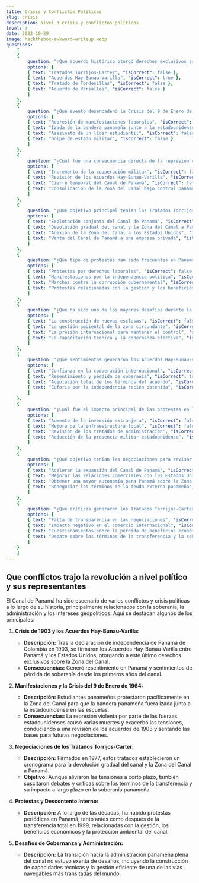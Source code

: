 ```yaml
---
title: Crisis y Conflictos Políticos
slug: crisis
description: Nivel 3 crisis y conflictos políticos
level: 3
date: 2022-10-29
image: hackthebox-awkward-writeup.webp
questions: 
    [
    {
        question: "¿Qué acuerdo histórico otorgó derechos exclusivos sobre la Zona del Canal a los Estados Unidos en 1903?",
        options: [
        { text: "Tratados Torrijos-Carter", "isCorrect": false },
        { text: "Acuerdos Hay-Bunau-Varilla", "isCorrect": true },
        { text: "Tratado de Tordesillas", "isCorrect": false },
        { text: "Acuerdo de Versalles", "isCorrect": false }
        ]
    },
    {
        question: "¿Qué evento desencadenó la Crisis del 9 de Enero de 1964 en la Zona del Canal?",
        options: [
        { text: "Represión de manifestaciones laborales", "isCorrect": false },
        { text: "Izada de la bandera panameña junto a la estadounidense", "isCorrect": true },
        { text: "Asesinato de un líder estudiantil", "isCorrect": false },
        { text: "Golpe de estado militar", "isCorrect": false }
        ]
    },
    {
        question: "¿Cuál fue una consecuencia directa de la represión violenta durante la Crisis del 9 de Enero de 1964?",
        options: [
        { text: "Incremento de la cooperación militar", "isCorrect": false },
        { text: "Revisión de los Acuerdos Hay-Bunau-Varilla", "isCorrect": true },
        { text: "Cierre temporal del Canal de Panamá", "isCorrect": false },
        { text: "Consolidación de la Zona del Canal bajo control panameño", "isCorrect": false }
        ]
    },
    {
        question: "¿Qué objetivo principal tenían los Tratados Torrijos-Carter, firmados en 1977?",
        options: [
        { text: "Explotación conjunta del Canal de Panamá", "isCorrect": false },
        { text: "Devolución gradual del canal y la Zona del Canal a Panamá", "isCorrect": true },
        { text: "Anexión de la Zona del Canal a los Estados Unidos", "isCorrect": false },
        { text: "Venta del Canal de Panamá a una empresa privada", "isCorrect": false }
        ]
    },
    {
        question: "¿Qué tipo de protestas han sido frecuentes en Panamá antes y después de la transferencia total del canal en 1999?",
        options: [
        { text: "Protestas por derechos laborales", "isCorrect": false },
        { text: "Manifestaciones por la independencia política", "isCorrect": false },
        { text: "Marchas contra la corrupción gubernamental", "isCorrect": false },
        { text: "Protestas relacionadas con la gestión y los beneficios del canal", "isCorrect": true }
        ]
    },
    {
        question: "¿Qué ha sido uno de los mayores desafíos durante la transición hacia la administración panameña del canal?",
        options: [
        { text: "La construcción de nuevas esclusas", "isCorrect": false },
        { text: "La gestión ambiental de la zona circundante", "isCorrect": false },
        { text: "La presión internacional para mantener el control", "isCorrect": false },
        { text: "La capacitación técnica y la gobernanza efectiva", "isCorrect": true }
        ]
    },
    {
        question: "¿Qué sentimientos generaron los Acuerdos Hay-Bunau-Varilla en Panamá desde su firma en 1903?",
        options: [
        { text: "Confianza en la cooperación internacional", "isCorrect": false },
        { text: "Resentimiento y pérdida de soberanía", "isCorrect": true },
        { text: "Aceptación total de los términos del acuerdo", "isCorrect": false },
        { text: "Euforia por la independencia recién obtenida", "isCorrect": false }
        ]
    },
    {
        question: "¿Cuál fue el impacto principal de las protestas en la Zona del Canal durante la década de 1960?",
        options: [
        { text: "Aumento de la inversión extranjera", "isCorrect": false },
        { text: "Mejora de la infraestructura local", "isCorrect": false },
        { text: "Revisión de los tratados de administración", "isCorrect": true },
        { text: "Reducción de la presencia militar estadounidense", "isCorrect": false }
        ]
    },
    {
        question: "¿Qué objetivo tenían las negociaciones para revisar los Acuerdos de 1903 después de la Crisis del 9 de Enero de 1964?",
        options: [
        { text: "Acelerar la expansión del Canal de Panamá", "isCorrect": false },
        { text: "Mejorar las relaciones comerciales con los Estados Unidos", "isCorrect": false },
        { text: "Obtener una mayor autonomía para Panamá sobre la Zona del Canal", "isCorrect": true },
        { text: "Renegociar los términos de la deuda externa panameña", "isCorrect": false }
        ]
    },
    {
        question: "¿Qué críticas generaron los Tratados Torrijos-Carter en Panamá a largo plazo?",
        options: [
        { text: "Falta de transparencia en las negociaciones", "isCorrect": false },
        { text: "Impacto negativo en el comercio internacional", "isCorrect": false },
        { text: "Cuestionamientos sobre la pérdida de beneficios económicos", "isCorrect": false },
        { text: "Debate sobre los términos de la transferencia y la soberanía", "isCorrect": true }
        ]
    }
    ]
---
```


## Que conflictos trajo la revolución a nivel político y sus representantes 

El Canal de Panamá ha sido escenario de varios conflictos y crisis políticas a lo largo de su historia, principalmente relacionados con la soberanía, la administración y los intereses geopolíticos. Aquí se destacan algunos de los principales:

1. **Crisis de 1903 y los Acuerdos Hay-Bunau-Varilla:**
    - **Descripción:** Tras la declaración de independencia de Panamá de Colombia en 1903, se firmaron los Acuerdos Hay-Bunau-Varilla entre Panamá y los Estados Unidos, otorgando a este último derechos exclusivos sobre la Zona del Canal.
    - **Consecuencias:** Generó resentimiento en Panamá y sentimientos de pérdida de soberanía desde los primeros años del canal.

2. **Manifestaciones y la Crisis del 9 de Enero de 1964:**
    - **Descripción:** Estudiantes panameños protestaron pacíficamente en la Zona del Canal para que la bandera panameña fuera izada junto a la estadounidense en las escuelas.
    - **Consecuencias:** La represión violenta por parte de las fuerzas estadounidenses causó varias muertes y exacerbó las tensiones, conduciendo a una revisión de los acuerdos de 1903 y sentando las bases para futuras negociaciones.

3. **Negociaciones de los Tratados Torrijos-Carter:**
    - **Descripción:** Firmados en 1977, estos tratados establecieron un cronograma para la devolución gradual del canal y la Zona del Canal a Panamá.
    - **Objetivo:** Aunque aliviaron las tensiones a corto plazo, también suscitaron debates y críticas sobre los términos de la transferencia y su impacto a largo plazo en la soberanía panameña.

4. **Protestas y Descontento Interno:**
    - **Descripción:** A lo largo de las décadas, ha habido protestas periódicas en Panamá, tanto antes como después de la transferencia total en 1999, relacionadas con la gestión, los beneficios económicos y la protección ambiental del canal.

5. **Desafíos de Gobernanza y Administración:**
    - **Descripción:** La transición hacia la administración panameña plena del canal no estuvo exenta de desafíos, incluyendo la construcción de capacidades técnicas y la gestión eficiente de una de las vías navegables más transitadas del mundo.


<MyComponent level={3} client:only="react" />
